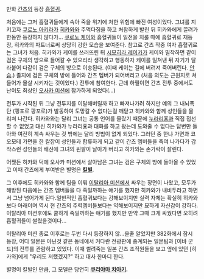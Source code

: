 만화 [[간츠]]의 등장 [[흡혈귀]].

처음에는 그저 흡혈귀들에게 속아 죽을 위기에 처한 위험에 빠진 여성이었다. 그녀를 지키고자 [[쿠로노 아키라]]가 [[히카와]]와 주먹다짐을 하고 처참하게 발린 뒤 히카와에게 끌려가 한동안 등장하지 않다가...
[[쿠로노 케이]]와 흡혈귀들이 일전을 치룰 때에 흡혈귀로 재등장, 히카와의 파트너로써 상당히 강한 모습을 보여준다. 참고로 간츠 작중 여자 흡혈귀로는 그녀가 처음. 히카와가 케이를 쓰러뜨린 뒤 [[시모히라 레이카]]가 케이와 밀착하면 같이 검은 구체의 방으로 들어갈 수 있으리라 생각하고 행동하자 케이를 밀쳐낸 뒤 자기가 달라붙어 다같이 검은 구체의 방으로 이송된다. (이때 케이는 길에 버려져 죽어버린다. [[안습]].)
졸지에 검은 구체의 방에 들어와 간츠 멤버가 되어버리고 (처음 의도는 근원지로 쳐들어가 몰살 시키자는 것이었다.) 전투에 참여한다. 근데 하필이면 간츠 전투 중에서도 난이도 최상인 [[오사카 미션]]에 참가하게 되었다(...)

전투가 시작된 뒤 그냥 전투지를 이탈해버릴까 하고 빠져나가려 하지만 예의 그 내뇌폭탄 (핑포로 팡포로)가 발동하여 도망갈 수 없다는걸 깨닫고 히카와와 함께 성인들을 물리쳐 나간다. 히카와와는 달리 그녀는 공통 언어를 몰랐기 때문에 [[누라리횽]]과 직접 접선할 수 없었고 대신 히카와가 누라리횽과 대화를 하고 왔는데 도와줄 수 없다는 답변만 돌아와 여전히 계속 싸우는 것 밖에는 달리 방법이 없게 되었다.  그러던 중 한냐 가면과 코오모테 가면을 한 칼잡이 성인들과 합류하게 되고 같이 간츠 멤버들을 죽여 나가다가 갑작스런 성인들의 배신에 그녀의 왼팔이 날아가 버리고 히카와는 손가락이 잘린다.

어쨌든 히카와 덕에 오사카 미션에서 살아남은 그녀는 검은 구체의 방에 돌아올 수 있었고 이때 간츠에게 부여받은 별명은 '''[[킬빌]]'''.

그 이후에도 히카와와 함께 팀을 이뤄 [[이탈리아 미션]]에서 싸우는 장면이 나왔고, 모두가 해방된 다음에는 간츠 멤버들을 다 죽일까하는 얘기를 했지만 히카와가 내비두라고 하면서 그냥 넘어가게 된다.일반적인 흡혈귀보다는 강해보이지만 실력 자체는 확실히 히카와보다 아래이며 역시 현 간츠의 주력멤버들보다는 약해보이지만 묘하게 자신감이 강하다. 이탈리아 미션후에도 쿨하게 죽일까하는 얘기를 했지만 만약 그때 크게 싸웠다면 오히려 흡혈귀들이 썰렸을것이다...

이탈리아 미션 종료 이후로는 두번 다시 등장하지 않...을줄 알았지만 382화에서 잠시 등장, 어디 일본은 아닌것 같은 동네에서 커다란 전광판에 중계되는 일본팀과 [이바 군드]의 전투를 관람하고 있었다. 이때 썰려죽는 일본 간츠 조직원들을 보고 옆에 있던 [히카와]에게 "우리도 저랬겠지?" 하고 대사 한마디 한다.



별명이 킬빌인 만큼, 그 모델은 당연히 '''[[쿠리야마 치아키]].'''
